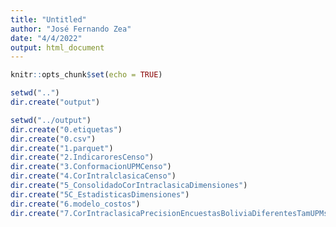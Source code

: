 ---
title: "Untitled"
author: "José Fernando Zea"
date: "4/4/2022"
output: html_document
---

```{r setup, include=FALSE}
knitr::opts_chunk$set(echo = TRUE)
```


```{r}
setwd("..")
dir.create("output")
```


```{r, warning=FALSE, message=FALSE}
setwd("../output")
dir.create("0.etiquetas")
dir.create("0.csv")
dir.create("1.parquet")
dir.create("2.IndicaroresCenso")
dir.create("3.ConformacionUPMCenso")
dir.create("4.CorIntralclasicaCenso")
dir.create("5_ConsolidadoCorIntraclasicaDimensiones")
dir.create("5C_EstadisticasDimensiones")
dir.create("6.modelo_costos")
dir.create("7.CorIntraclasicaPrecisionEncuestasBoliviaDiferentesTamUPMs")
```


